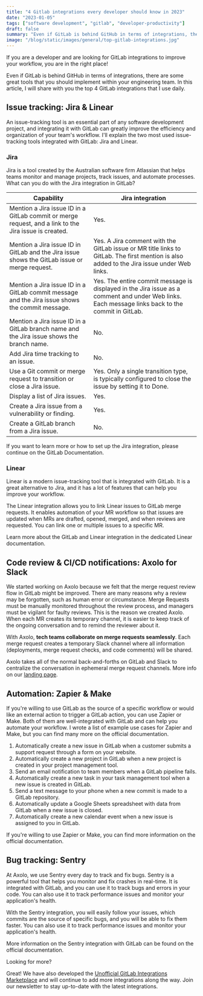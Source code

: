 ```yaml
---
title: "4 Gitlab integrations every developer should know in 2023"
date: "2023-01-05"
tags: ["software development", "gitlab", "developer-productivity"]
draft: false
summary: "Even if GitLab is behind GitHub in terms of integrations, there are some great tools that you should implement within your engineering team. In this article, I will share with you the top 4 GitLab integrations that I use daily."
image: "/blog/static/images/general/top-gitlab-integrations.jpg"
---
```


If you are a developer and are looking for GitLab integrations to improve your workflow, you are in the right place!

Even if GitLab is behind GitHub in terms of integrations, there are some great tools that you should implement within your engineering team. In this article, I will share with you the top 4 GitLab integrations that I use daily.

<TOCInline toc={props.toc} toHeading={2} asDisclosure />

## Issue tracking: Jira & Linear

An issue-tracking tool is an essential part of any software development project, and integrating it with GitLab can greatly improve the efficiency and organization of your team's workflow. I'll explain the two most used issue-tracking tools integrated with GitLab: Jira and Linear.

### Jira

Jira is a tool created by the Australian software firm Atlassian that helps teams monitor and manage projects, track issues, and automate processes. What can you do with the Jira integration in GitLab?

| Capability                                                                                            | Jira integration                                                                                                                                 |
| ----------------------------------------------------------------------------------------------------- | ------------------------------------------------------------------------------------------------------------------------------------------------ |
| Mention a Jira issue ID in a GitLab commit or merge request, and a link to the Jira issue is created. | Yes.                                                                                                                                             |
| Mention a Jira issue ID in GitLab and the Jira issue shows the GitLab issue or merge request.         | Yes. A Jira comment with the GitLab issue or MR title links to GitLab. The first mention is also added to the Jira issue under Web links.        |
| Mention a Jira issue ID in a GitLab commit message and the Jira issue shows the commit message.       | Yes. The entire commit message is displayed in the Jira issue as a comment and under Web links. Each message links back to the commit in GitLab. |
| Mention a Jira issue ID in a GitLab branch name and the Jira issue shows the branch name.             | No.                                                                                                                                              |
| Add Jira time tracking to an issue.                                                                   | No.                                                                                                                                              |
| Use a Git commit or merge request to transition or close a Jira issue.                                | Yes. Only a single transition type, is typically configured to close the issue by setting it to Done.                                            |
| Display a list of Jira issues.                                                                        | Yes.                                                                                                                                             |
| Create a Jira issue from a vulnerability or finding.                                                  | Yes.                                                                                                                                             |
| Create a GitLab branch from a Jira issue.                                                             | No.                                                                                                                                              |

If you want to learn more or how to set up the Jira integration, please continue <NoFollowLink url="https://docs.gitlab.com/ee/integration/jira/">on the GitLab Documentation.</NoFollowLink>

### Linear

Linear is a modern issue-tracking tool that is integrated with GitLab. It is a great alternative to Jira, and it has a lot of features that can help you improve your workflow.

The Linear integration allows you to link Linear issues to GitLab merge requests. It enables automation of your MR workflow so that issues are updated when MRs are drafted, opened, merged, and when reviews are requested. You can link one or multiple issues to a specific MR.

Learn more about the GitLab and Linear integration in the dedicated <NoFollowLink url="https://linear.app/docs/gitlab">Linear documentation</NoFollowLink>.

<ImageContainer
  alt="sweaty-hands"
  src="/blog/static/images/top-gitlab-integrations/linear-gitlab.webp"
  classNameDiv="mx-10 lg:mx-28"
  classNameImage=""
  width={1440}
  height={884}
/>

## Code review & CI/CD notifications: Axolo for Slack

We started working on Axolo because we felt that the merge request review flow in GitLab might be improved. There are many reasons why a review may be forgotten, such as human error or circumstance. Merge Requests must be manually monitored throughout the review process, and managers must be vigilant for faulty reviews. This is the reason we created Axolo. When each MR creates its temporary channel, it is easier to keep track of the ongoing conversation and to remind the reviewer about it.

With Axolo, **tech teams collaborate on merge requests seamlessly**. Each merge request creates a temporary Slack channel where all information (deployments, merge request checks, and code comments) will be shared.

Axolo takes all of the normal back-and-forths on GitLab and Slack to centralize the conversation in ephemeral merge request channels. More info on our [landing page](https://axolo.co/gitlab-slack-integration).

<ImageContainer
  alt="sweaty-hands"
  src="/blog/static/images/top-gitlab-integrations/gitlabOldWay.png"
  classNameDiv="bg-white !mx-0"
  classNameImage=""
  width={2486}
  height={994}
/>

<CTABanner type="learn" tool="gitlab" />

## Automation: Zapier & Make

If you're willing to use GitLab as the source of a specific workflow or would like an external action to trigger a GitLab action, you can use Zapier or Make. Both of them are well-integrated with GitLab and can help you automate your workflow. I wrote a list of example use cases for Zapier and Make, but you can find many more on the official documentation.

1. Automatically create a new issue in GitLab when a customer submits a support request through a form on your website.
2. Automatically create a new project in GitLab when a new project is created in your project management tool.
3. Send an email notification to team members when a GitLab pipeline fails.
4. Automatically create a new task in your task management tool when a new issue is created in GitLab.
5. Send a text message to your phone when a new commit is made to a GitLab repository.
6. Automatically update a Google Sheets spreadsheet with data from GitLab when a new issue is closed.
7. Automatically create a new calendar event when a new issue is assigned to you in GitLab.

<ImageContainer
  alt="sweaty-hands"
  src="/blog/static/images/top-gitlab-integrations/zapi-gitlab.png"
  classNameDiv="mx-20 lg:mx-48"
  classNameImage=""
  width={562}
  height={352}
/>

If you're willing to use <NoFollowLink url="https://zapier.com/apps/gitlab/integrations">Zapier</NoFollowLink> or <NoFollowLink url="https://www.make.com/en/integrations/gitlab">Make</NoFollowLink>, you can find more information on the official documentation.

## Bug tracking: Sentry

At Axolo, we use Sentry every day to track and fix bugs. Sentry is a powerful tool that helps you monitor and fix crashes in real-time. It is integrated with GitLab, and you can use it to track bugs and errors in your code. You can also use it to track performance issues and monitor your application's health.

With the Sentry integration, you will easily follow your issues, which commits are the source of specific bugs, and you will be able to fix them faster. You can also use it to track performance issues and monitor your application's health.

More information on the Sentry integration with GitLab can be found on the <NoFollowLink url="https://docs.sentry.io/product/integrations/source-code-mgmt/gitlab/">official documentation</NoFollowLink>.

<ImageContainer
  alt="sweaty-hands"
  src="/blog/static/images/top-gitlab-integrations/gitlab-overview-sentry.png"
  classNameDiv="mx-10 lg:mx-28"
  classNameImage=""
  width={1200}
  height={793}
/>

<span className="rainbow-button text-lg font-bold hover:cursor-auto">Looking for more?</span>

Great! We have also developed the [Unofficial GitLab Integrations Marketplace](https://gitlabintegrations.com/) and will continue to add more integrations along the way. Join our newsletter to stay up-to-date with the latest integrations.
